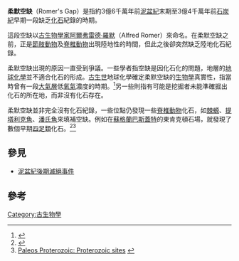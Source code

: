 '''柔默空缺'''（Romer's Gap）是指約3億6千萬年前[[泥盆紀|泥盆紀]]末期至3億4千萬年前[[石炭紀|石炭紀]]早期一段缺乏[[化石|化石]]紀錄的時期。

這段空缺以[[古生物學|古生物學家]][[阿爾弗雷德·羅默|阿爾弗雷德·羅默]]（Alfred Romer）來命名。在柔默空缺之前，正是[[節肢動物|節肢動物]]及[[脊椎動物|脊椎動物]]出現陸地性的時間，但此之後卻突然缺乏陸地化石紀錄。

柔默空缺出現的原因一直受到爭議。一些學者指空缺是因化石化的問題，地層的[[地球化學|地球化學]]並不適合化石的形成。[[古生世|古生世]]地球化學確定柔默空缺的[[生物學|生物學]]真實性，指當時曾有一段[[大氣層|大氣層]]低[[氧氣|氧氣]]濃度的時期。<ref name=Ward2006>{{Cite journal en|author=Ward, P. ''et al''|year=2006|title=Confirmation of Romer's Gap as a low oxygen interval constraining the timing of initial arthropod and vertebrate terrestrialization|journal=Proceedings of the National Academy of Science|volume=103|issue=45|pages=16818-16822}}</ref>另一些則指有可能是挖掘者未能準確掘出化石的所在地，而非沒有化石存在。

柔默空缺並非完全沒有化石紀錄，一些位點仍發現一些[[脊椎動物|脊椎動物]]化石，如[[棘被螈屬|棘螈]]、[[提塔利克魚|提塔利克魚]]、[[潘氏魚|潘氏魚]]來填補空缺。例如在[[蘇格蘭|蘇格蘭]][[巴斯蓋特|巴斯蓋特]]的東肯克頓石場，就發現了數個早期[[四足類|四足類]]化石。<ref>{{Cite book en|author=Clack, Jennifer A.|year=2002|title=Gaining Ground: the Origin and Evolution of Tetrapods|publisher=Indiana Univ. Press}}</ref><ref>[http://www.palaeos.com/Paleozoic/Paleozoic2.html Paleos Proterozoic: Proterozoic sites] {{webarchive|url=https://web.archive.org/web/20101126145916/http://palaeos.com/Paleozoic/Paleozoic2.html |date=2010-11-26 }}</ref>

==參見==
*[[泥盆紀後期滅絕事件|泥盆紀後期滅絕事件]]

==參考==
{{reflist}} 


[[Category:古生物學|Category:古生物學]]